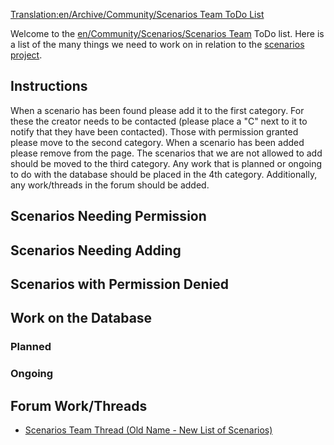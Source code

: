 [[Translation:en/Archive/Community/Scenarios Team ToDo List]]
{{en/Note|1. There is another possible layout on the discussion page. Please give us your comments on which is better (or if you have any better ideas)
2. This page needs filling.}}

Welcome to the [[en/Community/Scenarios/Scenarios Team]] ToDo list. Here is a list of the many things we need to work on in relation to the [[en/Community/Scenarios/Scenarios Team|scenarios project]].

== Instructions ==

When a scenario has been found please add it to the first category. For these the creator needs to be contacted (please place a "C" next to it to notify that they have been contacted). Those with permission granted please move to the second category. When a scenario has been added please remove from the page. The scenarios that we are not allowed to add should be moved to the third category. Any work that is planned or ongoing to do with the database should be placed in the 4th category. Additionally, any work/threads in the forum should be added. 


== Scenarios Needing Permission ==


== Scenarios Needing Adding ==


== Scenarios with Permission Denied ==


== Work on the Database ==

=== Planned ===

=== Ongoing ===


== Forum Work/Threads ==

* [http://www.tt-forums.net/viewtopic.php?t=30482 Scenarios Team Thread (Old Name - New List of Scenarios)]